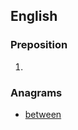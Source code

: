 ==English==

===Preposition===
{{en-prep}}

# {{obsolete spelling of|between|lang=en}}

===Anagrams===
* [[between#English|between]]